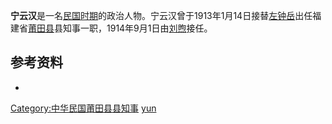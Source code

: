 '''宁云汉'''是一名[[中華民國大陸時期|民国时期]]的政治人物。宁云汉曾于1913年1月14日接替[[左钟岳|左钟岳]]出任福建省[[莆田县|莆田县]]县知事一职，1914年9月1日由[[刘煦|刘煦]]接任。

==参考资料==
* {{cite book|author=编纂委员会  |title=《莆田县志》 |year=1994年 |publisher=莆田县地方志编纂委员会 |location=福建 |isbn=7101013325}}

{{start box}}
{{succession box|[[左钟岳|左钟岳]]|[[刘煦|刘煦]]|[[莆田县|莆田县]]县知事|1913.1.14～1914.9.1}}
{{end box}}

{{中国人物小作品}}
{{DEFAULTSORT:Ning yunhan}}
[[Category:中华民国莆田县县知事|Category:中华民国莆田县县知事]]
[[Category:宁姓|yun]]